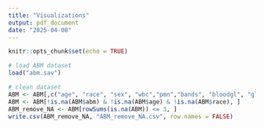 ```yaml
---
title: "Visualizations"
output: pdf_document
date: "2025-04-08"
---
```


```r
knitr::opts_chunk$set(echo = TRUE)
```

```r
# load ABM dataset
load("abm.sav")
```

```r
# clean dataset
ABM <- ABM[,c("age", "race", "sex", "wbc","pmn","bands", "bloodgl", "gl", "pr", "reds","whites","polys","lymphs", "monos", "subset", "abm")]
ABM <- ABM[!is.na(ABM$abm) & !is.na(ABM$age) & !is.na(ABM$race), ]
ABM_remove_NA <- ABM[rowSums(is.na(ABM)) <= 3, ]
write.csv(ABM_remove_NA, "ABM_remove_NA.csv", row.names = FALSE)
```

